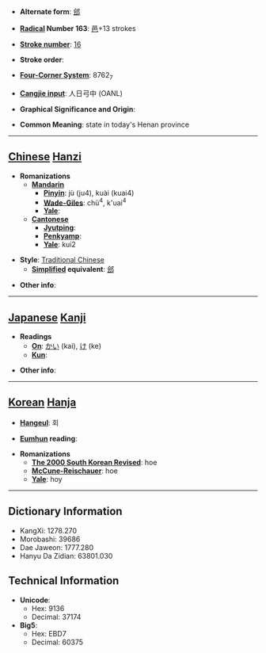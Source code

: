 * '''Alternate form''': [[郐]]

* '''[[Wiktionary:Chinese radical index| Radical]] Number 163''': [[Wiktionary:Chinese radical index 邑|邑]]+13 strokes

* '''[[Wiktionary:Chinese total strokes index|Stroke number]]''': [[Wiktionary:Chinese total strokes index 16|16]]

* '''Stroke order''': 

* '''[[Wiktionary:Chinese four corner index|Four-Corner System]]''': 8762<sub>7</sub>

* '''[[Wiktionary:Chinese Cangjie index|Cangjie input]]''': 人日弓中 (OANL)

* '''Graphical Significance and Origin''': 

* '''Common Meaning''': state in today's Henan province

----

== [[Chinese]] [[Hanzi]] ==

* '''Romanizations'''
** '''[[Mandarin]]'''
*** '''[[Pinyin]]''': jù (ju4), kuài (kuai4)
*** '''[[Wade-Giles]]''': chü<sup>4</sup>, k'uai<sup>4</sup>
*** '''[[Yale]]''': 
** '''[[Cantonese]]'''
*** '''[[Jyutping]]''':
*** '''[[Penkyamp]]''': 
*** '''[[Yale]]''': kui2

* '''Style''': [[Traditional Chinese]] 
** '''[[Simplified Chinese|Simplified]] equivalent''': [[郐]]

* '''Other info''': 

----

== [[Japanese]] [[Kanji]] ==

* '''Readings'''
** '''[[On]]''': [[かい]] (kai), [[け]] (ke)
** '''[[Kun]]''': 

* '''Other info''':  

----

== [[Korean]] [[Hanja]] ==

* '''[[Hangeul]]''': 회

* '''[[Eumhun]] reading''': 

* '''Romanizations'''
** '''[[The 2000 South Korean Revised Romanization|The 2000 South Korean Revised]]''': hoe
** '''[[McCune-Reischauer]]''': hoe
** '''[[Yale]]''': hoy

----

== Dictionary Information ==

* KangXi: 1278.270
* Morobashi: 39686
* Dae Jaweon: 1777.280
* Hanyu Da Zidian: 63801.030

== Technical Information ==

* '''Unicode''':
** Hex: 9136
** Decimal: 37174
* '''Big5''':
** Hex: EBD7
** Decimal: 60375